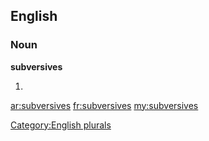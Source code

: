 ==English==

===Noun===
'''subversives'''

# {{plural of|[[subversive]]}}

[[Category:English plurals]]

[[ar:subversives]]
[[fr:subversives]]
[[my:subversives]]